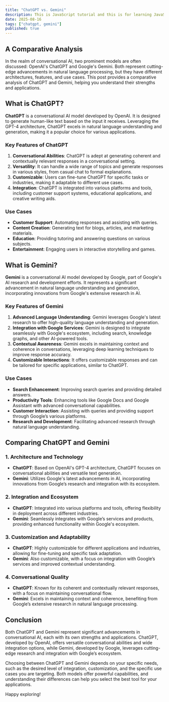 ```yaml
---
title: "ChatGPT vs. Gemini"
description: This is JavaScript tutorial and this is for learning JavaScript
date: 2025-08-16
tags: ["chatgpt, gemini"]
published: true
---
```


## A Comparative Analysis

In the realm of conversational AI, two prominent models are often discussed: OpenAI's ChatGPT and Google's Gemini. Both represent cutting-edge advancements in natural language processing, but they have different architectures, features, and use cases. This post provides a comparative analysis of ChatGPT and Gemini, helping you understand their strengths and applications.

## What is ChatGPT?

**ChatGPT** is a conversational AI model developed by OpenAI. It is designed to generate human-like text based on the input it receives. Leveraging the GPT-4 architecture, ChatGPT excels in natural language understanding and generation, making it a popular choice for various applications.

### Key Features of ChatGPT

1. **Conversational Abilities**: ChatGPT is adept at generating coherent and contextually relevant responses in a conversational setting.
2. **Versatility**: It can handle a wide range of topics and generate responses in various styles, from casual chat to formal explanations.
3. **Customizable**: Users can fine-tune ChatGPT for specific tasks or industries, making it adaptable to different use cases.
4. **Integration**: ChatGPT is integrated into various platforms and tools, including customer support systems, educational applications, and creative writing aids.

### Use Cases

- **Customer Support**: Automating responses and assisting with queries.
- **Content Creation**: Generating text for blogs, articles, and marketing materials.
- **Education**: Providing tutoring and answering questions on various subjects.
- **Entertainment**: Engaging users in interactive storytelling and games.

## What is Gemini?

**Gemini** is a conversational AI model developed by Google, part of Google's AI research and development efforts. It represents a significant advancement in natural language understanding and generation, incorporating innovations from Google's extensive research in AI.

### Key Features of Gemini

1. **Advanced Language Understanding**: Gemini leverages Google's latest research to offer high-quality language understanding and generation.
2. **Integration with Google Services**: Gemini is designed to integrate seamlessly with Google's ecosystem, including search, knowledge graphs, and other AI-powered tools.
3. **Contextual Awareness**: Gemini excels in maintaining context and coherence in conversations, leveraging deep learning techniques to improve response accuracy.
4. **Customizable Interactions**: It offers customizable responses and can be tailored for specific applications, similar to ChatGPT.

### Use Cases

- **Search Enhancement**: Improving search queries and providing detailed answers.
- **Productivity Tools**: Enhancing tools like Google Docs and Google Assistant with advanced conversational capabilities.
- **Customer Interaction**: Assisting with queries and providing support through Google’s various platforms.
- **Research and Development**: Facilitating advanced research through natural language understanding.

## Comparing ChatGPT and Gemini

### 1. Architecture and Technology

- **ChatGPT**: Based on OpenAI's GPT-4 architecture, ChatGPT focuses on conversational abilities and versatile text generation.
- **Gemini**: Utilizes Google's latest advancements in AI, incorporating innovations from Google’s research and integration with its ecosystem.

### 2. Integration and Ecosystem

- **ChatGPT**: Integrated into various platforms and tools, offering flexibility in deployment across different industries.
- **Gemini**: Seamlessly integrates with Google’s services and products, providing enhanced functionality within Google's ecosystem.

### 3. Customization and Adaptability

- **ChatGPT**: Highly customizable for different applications and industries, allowing for fine-tuning and specific task adaptation.
- **Gemini**: Also customizable, with a focus on integration with Google’s services and improved contextual understanding.

### 4. Conversational Quality

- **ChatGPT**: Known for its coherent and contextually relevant responses, with a focus on maintaining conversational flow.
- **Gemini**: Excels in maintaining context and coherence, benefiting from Google’s extensive research in natural language processing.

## Conclusion

Both ChatGPT and Gemini represent significant advancements in conversational AI, each with its own strengths and applications. ChatGPT, developed by OpenAI, offers versatile conversational abilities and wide integration options, while Gemini, developed by Google, leverages cutting-edge research and integration with Google’s ecosystem.

Choosing between ChatGPT and Gemini depends on your specific needs, such as the desired level of integration, customization, and the specific use cases you are targeting. Both models offer powerful capabilities, and understanding their differences can help you select the best tool for your applications.

Happy exploring!
